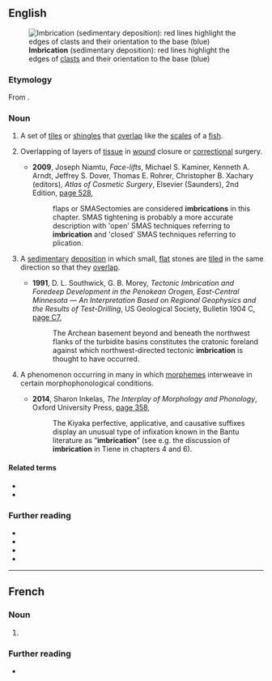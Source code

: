 ==English==
[[Image:Imbricated fabric overlay.jpg|right|thumb|'''Imbrication''' (sedimentary deposition): red lines highlight the edges of [[clast]]s and their orientation to the base (blue)]]

===Etymology===
From {{der|en|fr|imbrication}}.

===Noun===
{{en-noun|~}}

# A set of [[tile]]s or [[shingle]]s that [[overlap]] like the [[scale]]s of a [[fish]].
# {{lb|en|medicine}} Overlapping of layers of [[tissue]] in [[wound]] closure or [[correctional]] surgery.
#* '''2009''', Joseph Niamtu, ''Face-lifts'', Michael S. Kaminer, Kenneth A. Arndt, Jeffrey S. Dover, Thomas E. Rohrer, Christopher B. Xachary (editors), ''Atlas of Cosmetic Surgery'', Elsevier (Saunders), 2nd Edition, [https://books.google.com.au/books?id=hfpfAhW71OkC&pg=PA528&dq=%22imbrication%22%7C%22imbrications%22&hl=en&sa=X&ved=0ahUKEwjf-Kqtk_7XAhVEhrwKHUjtDF4Q6AEITTAH#v=onepage&q=%22imbrication%22%7C%22imbrications%22&f=false page 528],
#*: {{w|Superficial muscular aponeurotic system|SMAS}} flaps or SMASectomies are considered '''imbrications''' in this chapter. SMAS tightening is probably a more accurate description with 'open' SMAS techniques referring to '''imbrication''' and 'closed' SMAS techniques referring to plication.
# {{lb|en|geology}} A [[sedimentary]] [[deposition]] in which small, [[flat]] stones are [[tiled]] in the same direction so that they [[overlap]].
#* '''1991''', D. L. Southwick, G. B. Morey, ''Tectonic Imbrication and Foredeep Development in the Penokean Orogen, East-Central Minnesota — An Interpretation Based on Regional Geophysics and the Results of Test-Drilling'', US Geological Society, Bulletin 1904 C, [https://books.google.com.au/books?id=YsoyJVR7AhMC&pg=SL3-PA7&dq=%22imbrication%22%7C%22imbrications%22&hl=en&sa=X&ved=0ahUKEwjf-Kqtk_7XAhVEhrwKHUjtDF4Q6AEILzAB#v=onepage&q=%22imbrication%22%7C%22imbrications%22&f=false page C7],
#*: The Archean basement beyond and beneath the northwest flanks of the turbidite basins constitutes the cratonic foreland against which northwest-directed tectonic '''imbrication''' is thought to have occurred.
# {{lb|en|linguistics}} A phenomenon occurring in many {{w|Bantu languages}} in which [[morpheme]]s interweave in certain morphophonological conditions.
#* '''2014''', Sharon Inkelas, ''The Interplay of Morphology and Phonology'', Oxford University Press, [https://books.google.com.au/books?id=dVAVDAAAQBAJ&pg=PA358&dq=%22imbrication%22%7C%22imbrications%22&hl=en&sa=X&ved=0ahUKEwjf-Kqtk_7XAhVEhrwKHUjtDF4Q6AEIfDAP#v=onepage&q=%22imbrication%22%7C%22imbrications%22&f=false page 358],
#*: The Kiyaka perfective, applicative, and causative suffixes display an unusual type of infixation known in the Bantu literature as “'''imbrication'''” (see e.g. the discussion of '''imbrication''' in Tiene in chapters 4 and 6).

====Related terms====
* {{l|en|imbricate}}
* {{l|en|imbricated}}

===Further reading===
* {{pedialite|Imbrication}}
* {{pedialite|Imbrex and tegula}}
* {{pedialite|Morphophonology}}
* {{pedialite|Sedimentology}}

----

==French==

===Noun===
{{fr-noun|f}}

# {{l|en|imbrication}}

===Further reading===
* {{R:TLFi}}